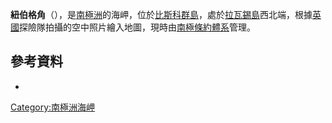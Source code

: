 {{coord|66|6|S|66|46|W|display=title}}

'''紐伯格角'''（{{lang-en|Newburgh Point}}），是[[南極洲|南極洲]]的海岬，位於[[比斯科群島|比斯科群島]]，處於[[拉瓦錫島|拉瓦錫島]]西北端，根據[[英國|英國]]探險隊拍攝的空中照片繪入地圖，現時由[[南極條約體系|南極條約體系]]管理。

==參考資料==
* {{usgs-gazetteer}}

{{DEFAULTSORT:Newburgh Point}}
[[Category:南極洲海岬|Category:南極洲海岬]]


{{Biscoes-geo-stub}}